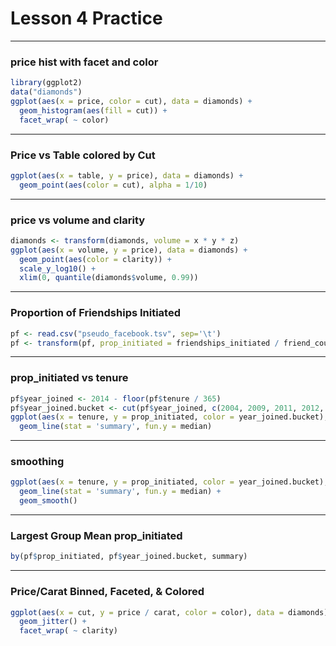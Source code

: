 Lesson 4 Practice
========================================================

***

### price hist with facet and color

```r
library(ggplot2)
data("diamonds")
ggplot(aes(x = price, color = cut), data = diamonds) + 
  geom_histogram(aes(fill = cut)) + 
  facet_wrap( ~ color)
```

***

### Price vs Table colored by Cut

```r
ggplot(aes(x = table, y = price), data = diamonds) +
  geom_point(aes(color = cut), alpha = 1/10)
```

***

### price vs volume and clarity  

```r
diamonds <- transform(diamonds, volume = x * y * z)
ggplot(aes(x = volume, y = price), data = diamonds) +
  geom_point(aes(color = clarity)) +
  scale_y_log10() +
  xlim(0, quantile(diamonds$volume, 0.99)) 
```

***

### Proportion of Friendships Initiated

```r
pf <- read.csv("pseudo_facebook.tsv", sep='\t')
pf <- transform(pf, prop_initiated = friendships_initiated / friend_count)
```

***

### prop_initiated vs tenure

```r
pf$year_joined <- 2014 - floor(pf$tenure / 365)
pf$year_joined.bucket <- cut(pf$year_joined, c(2004, 2009, 2011, 2012, 2014))
ggplot(aes(x = tenure, y = prop_initiated, color = year_joined.bucket), data = pf) +
  geom_line(stat = 'summary', fun.y = median)
```

***

### smoothing
```r
ggplot(aes(x = tenure, y = prop_initiated, color = year_joined.bucket), data = pf) +
  geom_line(stat = 'summary', fun.y = median) +
  geom_smooth()
```

***

### Largest Group Mean prop_initiated

```r
by(pf$prop_initiated, pf$year_joined.bucket, summary)
```

***

### Price/Carat Binned, Faceted, & Colored

```r
ggplot(aes(x = cut, y = price / carat, color = color), data = diamonds) +
  geom_jitter() +
  facet_wrap( ~ clarity)
```


